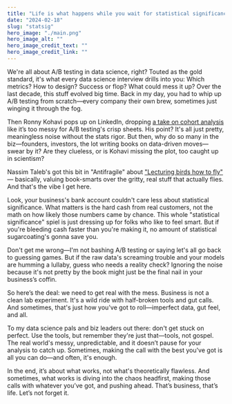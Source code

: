 ```yaml
---
title: "Life is what happens while you wait for statistical significance"
date: "2024-02-18"
slug: "statsig"
hero_image: "./main.png"
hero_image_alt: ""
hero_image_credit_text: ""
hero_image_credit_link: ""
---
```


We're all about A/B testing in data science, right? Touted as the gold standard, it's what every data science interview drills into you: Which metrics? How to design? Success or flop? What could mess it up? Over the last decade, this stuff evolved big time. Back in my day, you had to whip up A/B testing from scratch—every company their own brew, sometimes just winging it through the fog.

Then Ronny Kohavi pops up on LinkedIn, dropping [a take on cohort analysis](https://www.linkedin.com/posts/ronnyk_is-cohort-analysis-useful-i-have-seen-this-activity-7119685152150077440-DNvB?utm_source=share&utm_medium=member_desktop) like it’s too messy for A/B testing's crisp sheets. His point? It's all just pretty, meaningless noise without the stats rigor. But then, why do so many in the biz—founders, investors, the lot writing books on data-driven moves—swear by it? Are they clueless, or is Kohavi missing the plot, too caught up in scientism?

Nassim Taleb's got this bit in "Antifragile" about ["Lecturing birds how to fly"](https://www.concentus.com/lecturing-birds-how-to-fly/) — basically, valuing book-smarts over the gritty, real stuff that actually flies. And that's the vibe I get here.

Look, your business's bank account couldn't care less about statistical significance. What matters is the hard cash from real customers, not the math on how likely those numbers came by chance. This whole "statistical significance" spiel is just dressing up for folks who like to feel smart. But if you're bleeding cash faster than you're making it, no amount of statistical sugarcoating's gonna save you.

Don't get me wrong—I'm not bashing A/B testing or saying let's all go back to guessing games. But if the raw data's screaming trouble and your models are humming a lullaby, guess who needs a reality check? Ignoring the noise because it's not pretty by the book might just be the final nail in your business’s coffin.

So here’s the deal: we need to get real with the mess. Business is not a clean lab experiment. It's a wild ride with half-broken tools and gut calls. And sometimes, that's just how you've got to roll—imperfect data, gut feel, and all.

To my data science pals and biz leaders out there: don't get stuck on perfect. Use the tools, but remember they're just that—tools, not gospel. The real world's messy, unpredictable, and it doesn’t pause for your analysis to catch up. Sometimes, making the call with the best you've got is all you can do—and often, it's enough.

In the end, it’s about what works, not what's theoretically flawless. And sometimes, what works is diving into the chaos headfirst, making those calls with whatever you’ve got, and pushing ahead. That’s business, that’s life. Let’s not forget it.